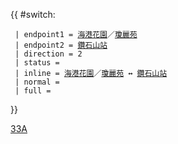 {{ #switch: {{{format|}}}
  | endpoint1 = [[海港花園]]／[[瓊麗苑]]
  | endpoint2 = [[鑽石山站公共運輸交匯處|鑽石山站]]
  | direction = 2
  | status = 
  | inline = [[海港花園]]／[[瓊麗苑]] ↔ [[鑽石山站公共運輸交匯處|鑽石山站]]
  | normal =
  | full =
}}<noinclude>[[Category:九龍專線小巴路線模板|33A]]</noinclude>